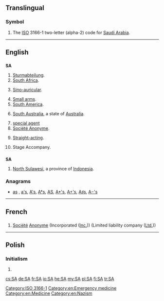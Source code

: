 {{also|ᎦᎪ|Appendix:Variations of "sa"}}
==Translingual==

===Symbol===
{{head|mul|symbol}}

# The [[ISO]] 3166-1 two-letter (alpha-2) code for [[Saudi Arabia]].

[[Category:ISO 3166-1]]

----

==English==

==={{initialism-old|en}}===
'''SA'''

# [[Sturmabteilung]].
# [[South Africa]].
# {{context|medicine|lang=en}} [[sino-auricular|Sino-auricular]].
# [[small arms|Small arms]].
# [[South America]].
# {{context|Australia|lang=en}} [[South Australia]], a state of [[Australia]].
# [[special agent]]
# [[Société Anonyme]].<!---French?--->
# {{context|in gay personal ads|lang=en}} [[straight-acting|Straight-acting]].
# Stage Accompany.

==={{abbreviation-old|en}}===
'''SA'''

# [[North Sulawesi]], a province of [[Indonesia]].

===Anagrams===
* [[as#English|as]] , [[a's#English|a's]], [[A's#English|A's]], [[A*s#English|A*s]], [[AS#English|AS]], [[A*'s#English|A*'s]], [[A+'s#English|A+'s]], [[A♯s#English|A♯s]], [[A−'s#English|A−'s]]

[[Category:en:Emergency medicine]]
[[Category:en:Medicine]]
[[Category:en:Nazism]]

----

==French==

==={{abbreviation-old|fr}}===
{{head|fr|abbreviation}}

# [[société|Société]] [[anonyme|Anonyme]] (Incorporated ([[Inc.]])) (Limited liability company ([[Ltd.]]))


----

== Polish ==

=== Initialism ===
{{head|pl|initialism}}

# {{initialism of|spółka akcyjna|lang=pl}}

[[cs:SA]]
[[de:SA]]
[[fr:SA]]
[[io:SA]]
[[he:SA]]
[[my:SA]]
[[pl:SA]]
[[fi:SA]]
[[tr:SA]]